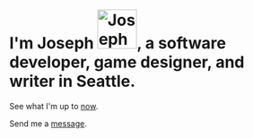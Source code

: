 
<div className="py-8" />

# I'm <span className="dark:text-red-300">Joseph</span> <Image priority alt="Joseph circle portrait" src="/static/images/joseph-glare.webp" height="70" width="70" className="rounded-full image inline" />, a software developer, game designer, and writer in Seattle.<TreeImage />

See what I'm up to [now](/now).

Send me a [message](/contact).
